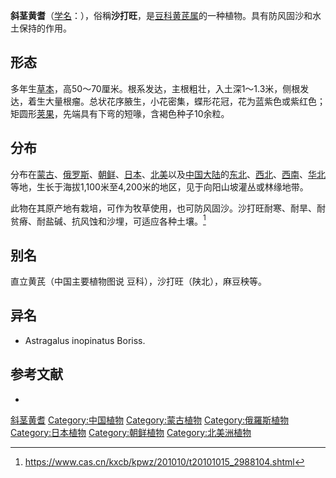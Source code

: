 {{Speciesbox
| name = 斜茎黄耆
| status = 
| status_system = 
| image = Astragalus adsurgens.jpg
| genus = Astragalus
| species = adsurgens
| authority = Pall.
}}

'''斜茎黄耆'''（[[学名|学名]]：{{lang|la|''Astragalus adsurgens''}}），俗稱'''沙打旺'''，是[[豆科|豆科]][[黄芪属|黄芪属]]的一种植物。具有防风固沙和水土保持的作用。

== 形态 ==
多年生[[草本|草本]]，高50～70厘米。根系发达，主根粗壮，入土深1～1.3米，侧根发达，着生大量根瘤。总状花序腋生，小花密集，蝶形花冠，花为蓝紫色或紫红色；矩圆形[[荚果|荚果]]，先端具有下弯的短喙，含褐色种子10余粒。

== 分布 ==
分布在[[蒙古|蒙古]]、[[俄罗斯|俄罗斯]]、[[朝鲜|朝鲜]]、[[日本|日本]]、[[北美|北美]]以及[[中国大陆|中国大陆]]的[[中国东北地区|东北]]、[[西北|西北]]、[[西南|西南]]、[[华北|华北]]等地，生长于海拔1,100米至4,200米的地区，见于向阳山坡灌丛或林缘地带。

此物在其原产地有栽培，可作为牧草使用，也可防风固沙。沙打旺耐寒、耐旱、耐贫瘠、耐盐碱、抗风蚀和沙埋，可适应各种土壤。<ref name=CAS> https://www.cas.cn/kxcb/kpwz/201010/t20101015_2988104.shtml</ref>

== 别名 ==
直立黄芪（中国主要植物图说 豆科），沙打旺（陕北），麻豆秧等。

== 异名 ==
* Astragalus inopinatus Boriss.

== 参考文献 ==
<div class="references-small">
* {{cite web| url =http://www.bioinfo.cn/db05/KmzwSpecies.php?action=view&id=15634| title =斜茎黄耆| work =《中国高等植物数据库全库》| publisher =中国科学院微生物研究所| author =昆明植物研究所| accessdate =2009-02-24| archive-date =2016-03-05| archive-url =https://web.archive.org/web/20160305051030/http://www.bioinfo.cn/db05/KmzwSpecies.php?action=view&id=15634| dead-url =yes}}
</div>
{{Taxonbar|from=Q2868486}}

[[Category:黄芪属|斜茎黄耆]]
[[Category:中国植物|Category:中国植物]]
[[Category:蒙古植物|Category:蒙古植物]]
[[Category:俄羅斯植物|Category:俄羅斯植物]]
[[Category:日本植物|Category:日本植物]]
[[Category:朝鲜植物|Category:朝鲜植物]]
[[Category:北美洲植物|Category:北美洲植物]]

{{豆科小作品}}